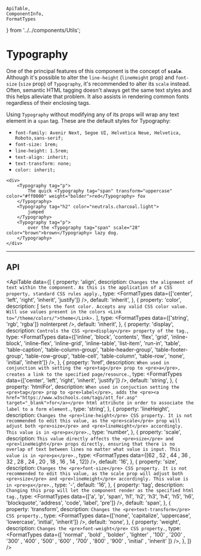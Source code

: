     ApiTable,
    ComponentInfo,
    FormatTypes
} from '../../components/Utils';

# Typography

<ComponentInfo title="Typography" />

One of the principal features of this component is the concept of **`scale`**.
Although it's possible to alter the `line-height` (`lineHeight` prop) and `font-size` (`size` prop)
of `Typography`, it's recommended to alter its `scale` instead. Often, semantic HTML tagging
doesn't always get the same text styles and this helps alleviate that problem. It also assists in
rendering common fonts regardless of their enclosing tags.

Using `Typography` without modifying any of its props will wrap any text element in a `span` tag.
These are the default styles for Typography:

* `font-family: Avenir Next, Segoe UI, Helvetica Neue, Helvetica, Roboto,sans-serif;`
* `font-size: 1rem;`
* `line-height: 1.5rem;`
* `text-align: inherit;`
* `text-transform: none;`
* `color: inherit;`

```tsx live
<div>
    <Typography tag="p">
        The quick <Typography tag="span" transform="uppercase" color="#ff0000" weight="bolder">red</Typography> fox
    </Typography>
    <Typography tag="h2" color="neutrals.charcoal.light">
        jumped
    </Typography>
    <Typography tag="p">
        over the <Typography tag="span" scale="28" color="brown">brown</Typography> lazy dog.
    </Typography>
</div>
```

---

## API

<ApiTable data={[
    {
        property: 'align',
        description: `Changes the alignment of text within the component. As this is the application
            of a CSS property, standard CSS rules apply.`,
        type: <FormatTypes data={['center', 'left', 'right', 'inherit', 'justify']} />,
        default: 'inherit',
    },
    {
        property: 'color',
        description: [
            `Sets the font color. Accepts any valid CSS color value. Will use values present in the colors
            <Link to="/theme/colors/">theme</Link>.`
        ],
        type: <FormatTypes data={['string', 'rgb', 'rgba']} noInterpret />,
        default: 'inherit',
    },
    {
        property: 'display',
        description: `Controls the CSS <pre>display</pre> property of the tag.`,
        type: <FormatTypes data={['inline', 'block', 'contents', 'flex', 'grid', 'inline-block',
                    'inline-flex', 'inline-grid', 'inline-table', 'list-item', 'run-in', 'table',
                    'table-caption', 'table-column-group', 'table-header-group',
                    'table-footer-group', 'table-row-group', 'table-cell', 'table-column',
                    'table-row', 'none', 'initial', 'inherit']}
                />,
    },
    {
        property: 'href',
        description: `When used in conjunction with setting the <pre>tag</pre> prop to <pre>a</pre>,
            creates a link to the specified page/resource.`,
        type: <FormatTypes data={['center', 'left', 'right', 'inherit', 'justify']} />,
        default: 'string',
    },
    {
        property: 'htmlFor',
        description: `When used in conjuction setting the <pre>tag</pre> prop to <pre>label</pre>,
            adds the
            <pre><a href="https://www.w3schools.com/tags/att_for.asp" target="_blank">for</a></pre>
            html attribute in order to associate the label to a form element.`,
        type: 'string',
    },
    {
        property: 'lineHeight',
        description: `Changes the <pre>line-height</pre> CSS property. It is not recommended to edit
            this value, as the <pre>scale</pre> prop will adjust both <pre>size</pre> and
            <pre>lineHeight</pre> accordingly. This value is in <pre>px</pre>.`,
        type: 'number',
    },
    {
        property: 'scale',
        description: `This value directly affects the <pre>size</pre> and <pre>lineHeight</pre>
            props directly, ensuring that there is no overlap of text between lines no matter what
            value is input. This value is in <pre>px</pre>.`,
        type: <FormatTypes data={[62 , 52 , 44 , 36 , 32 , 28 , 24 , 20 , 18 , 16 , 14 , 12]} />,
        default: '16',
    },
    {
        property: 'size',
        description: `Changes the <pre>font-size</pre> CSS property. It is not recommended to edit
            this value, as the scale prop will adjust both <pre>size</pre> and <pre>lineHeight</pre>
            accordingly. This value is in <pre>px</pre>.`,
        type: '-',
        default: '16',
    },
    {
        property: 'tag',
        description: `Changing this prop will let the component render as the specified html tag.`,
        type: <FormatTypes data={['a', 'p', 'span', 'h1', 'h2', 'h3', 'h4', 'h5',
                    'h6', 'blockquote', 'address', 'code', 'label', 'pre']}
                />,
        default: 'span',
    },
    {
        property: 'transform',
        description: `Changes the <pre>text-transform</pre> CSS property.`,
        type: <FormatTypes data={['none', 'capitalize', 'uppercase', 'lowercase',
                    'initial', 'inherit']}
                />,
        default: 'none',
    },
    {
        property: 'weight',
        description: `Changes the <pre>font-weight</pre> CSS property.`,
        type: <FormatTypes data={[
                    'normal' , 'bold' , 'bolder' , 'lighter' , '100' , '200' , '300' ,
                    '400' , '500' , '600' , '700' , '800' , '900' , 'initial' , 'inherit'
                ]} />,
    },
]} />
